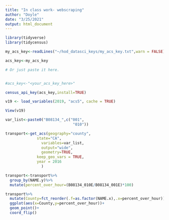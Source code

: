 ```yaml
---
title: "In class work- webscraping"
author: "Doyle"
date: "3/25/2021"
output: html_document
---
```



```r
library(tidyverse)
library(tidycensus)
```

```r


my_acs_key<-readLines("~/hod_datasci_keys/my_acs_key.txt",warn = FALSE)

acs_key<-my_acs_key

# Or just paste it here.


#acs_key<-"<your_acs_key_here>"

census_api_key(acs_key,install=TRUE)

v19 <- load_variables(2019, "acs5", cache = TRUE)

View(v19)

```


```r
var_list<-paste0("B08134_",c("001",
                              "010"))

transport<-get_acs(geography="county",
              state="CA",
                variables=var_list,
                output="wide",
                geometry=TRUE,
              keep_geo_vars = TRUE,
              year = 2016
                )

transport<-transport%>%
  group_by(NAME.y)%>%
  mutate(percent_over_hour=(B08134_010E/B08134_001E)*100)

transport%>%
  mutate(County=fct_reorder(.f=as.factor(NAME.x),.x=percent_over_hour))%>%
  ggplot(aes(x=County,y=percent_over_hour))+
  geom_point()+
  coord_flip()


```


